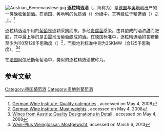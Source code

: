 [[File:Austrian_Beerenauslese.jpg|thumb]]
'''逐粒精选酒'''（{{lang-de|Beerenauslese}}，简称为{{lang|de|BA}}）是[[德国|德国]]与[[奥地利|奥地利]]出产的一类[[晚收酒|晚收]][[葡萄酒|葡萄酒]]。在德国、奥地利的优质酒（{{lang|de|Prädikatswein}}）分级中，其等级位于精选酒（{{lang|de|Auslese}}）之上。<ref>[http://www.deutscheweine.de/internet-en/nav/faf/faf7d719-ffe4-01e7-6cd4-61d7937aae22$20950559-5a8d-4501-e76c-d461d7937aae.htm German Wine Institute: Quality categories] {{webarchive|url=https://web.archive.org/web/20071224053145/http://www.deutscheweine.de/internet-en/nav/faf/faf7d719-ffe4-01e7-6cd4-61d7937aae22%2420950559-5a8d-4501-e76c-d461d7937aae.htm |date=2007-12-24 }}, accessed on May 4, 2008</ref>

逐粒精选酒所用的[[葡萄|葡萄]]是逐颗采摘而来，多经[[贵腐菌|贵腐菌]]感染。由其酿成的酒浓甜而肥腴，其中最上等的是由[[雷司令|雷司令]]葡萄酿成的酒。在德国标准中，逐粒精选酒的含糖量至少为110至128予思勒度（{{lang|de|Oechsle}}）<ref>[http://www.deutscheweine.de/internet-en/nav/171/17117d71-9ffe-401e-76cd-461d7937aae2$20950559-5a8d-4501-e76c-d461d7937aae.htm German Wine Institute: Must weights] {{webarchive|url=https://web.archive.org/web/20080414064507/http://www.deutscheweine.de/internet-en/nav/171/17117d71-9ffe-401e-76cd-461d7937aae2%2420950559-5a8d-4501-e76c-d461d7937aae.htm |date=2008-04-14 }}, accessed on May 4, 2008</ref>，而奥地利标准中则为25KMW（合125予思勒度）。<ref>[http://www.winesfromaustria.com/data/law1.html Wines from Austria: Quality Designations in Detail] {{webarchive|url=https://web.archive.org/web/20080513065426/http://www.winesfromaustria.com/data/law1.html |date=2008-05-13 }}, accessed on May 4, 2008</ref><ref>[http://www.wein-plus.eu/en/Mostgewicht_3.0.757.html Wein-Plus Weinglossar: Mostgewicht], accessed on March 6, 2013</ref>

在[[法国|法国]][[阿尔萨斯|阿尔萨斯]]葡萄酒中，类似的逐粒精选酒被称为{{lang|fr|Sélection de Grains Nobles}}。

== 参考文献 ==
{{reflist}}

{{德国葡萄酒}}

[[Category:德国葡萄酒|Category:德国葡萄酒]]
[[Category:奥地利葡萄酒|Category:奥地利葡萄酒]]